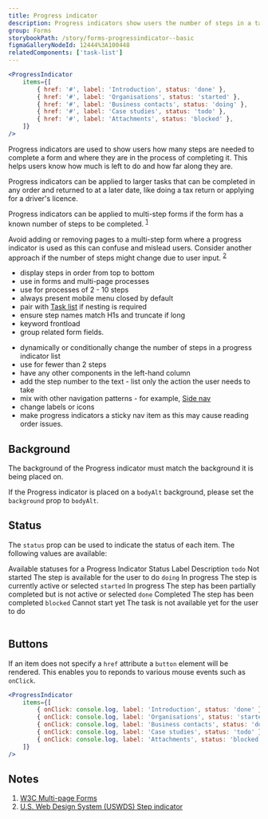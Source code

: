 ```yaml
---
title: Progress indicator
description: Progress indicators show users the number of steps in a task, where they are up to in the process and how much is left to do.
group: Forms
storybookPath: /story/forms-progressindicator--basic
figmaGalleryNodeId: 12444%3A100448
relatedComponents: ['task-list']
---
```


```jsx live
<ProgressIndicator
	items={[
		{ href: '#', label: 'Introduction', status: 'done' },
		{ href: '#', label: 'Organisations', status: 'started' },
		{ href: '#', label: 'Business contacts', status: 'doing' },
		{ href: '#', label: 'Case studies', status: 'todo' },
		{ href: '#', label: 'Attachments', status: 'blocked' },
	]}
/>
```

Progress indicators are used to show users how many steps are needed to complete a form and where they are in the process of completing it. This helps users know how much is left to do and how far along they are.

Progress indicators can be applied to larger tasks that can be completed in any order and returned to at a later date, like doing a tax return or applying for a driver's licence.

Progress indicators can be applied to multi-step forms if the form has a known number of steps to be completed. <sup><a href="#cite-1">1</a></sup>

Avoid adding or removing pages to a multi-step form where a progress indicator is used as this can confuse and mislead users. Consider another approach if the number of steps might change due to user input. <sup><a href="#cite-2">2</a></sup>

<DoHeading />

- display steps in order from top to bottom
- use in forms and multi-page processes
- use for processes of 2 - 10 steps
- always present mobile menu closed by default
- pair with [Task list](/components/task-list) if nesting is required
- ensure step names match H1s and truncate if long
- keyword frontload
- group related form fields.

<DontHeading />

- dynamically or conditionally change the number of steps in a progress indicator list
- use for fewer than 2 steps
- have any other components in the left-hand column
- add the step number to the text - list only the action the user needs to take
- mix with other navigation patterns - for example, [Side nav](/components/side-nav)
- change labels or icons
- make progress indicators a sticky nav item as this may cause reading order issues.

## Background

The background of the Progress indicator must match the background it is being placed on.

If the Progress indicator is placed on a `bodyAlt` background, please set the `background` prop to `bodyAlt`.

## Status

The `status` prop can be used to indicate the status of each item. The following values are available:

<Table>
	<TableCaption>Available statuses for a Progress Indicator</TableCaption>
	<TableHead>
		<TableRow>
			<TableHeader scope="col">Status</TableHeader>
			<TableHeader scope="col">Label</TableHeader>
			<TableHeader scope="col">Description</TableHeader>
		</TableRow>
	</TableHead>
	<TableBody>
		<TableRow>
			<TableCell>
				<code>todo</code>
			</TableCell>
			<TableCell>Not started</TableCell>
			<TableCell>The step is available for the user to do</TableCell>
		</TableRow>
		<TableRow>
			<TableCell>
				<code>doing</code>
			</TableCell>
			<TableCell>In progress</TableCell>
			<TableCell>The step is currently active or selected</TableCell>
		</TableRow>
		<TableRow>
			<TableCell>
				<code>started</code>
			</TableCell>
			<TableCell>In progress</TableCell>
			<TableCell>
				The step has been partially completed but is not active or selected
			</TableCell>
		</TableRow>
		<TableRow>
			<TableCell>
				<code>done</code>
			</TableCell>
			<TableCell>Completed</TableCell>
			<TableCell>The step has been completed</TableCell>
		</TableRow>
		<TableRow>
			<TableCell>
				<code>blocked</code>
			</TableCell>
			<TableCell>Cannot start yet</TableCell>
			<TableCell>The task is not available yet for the user to do</TableCell>
		</TableRow>
	</TableBody>
</Table>

## Buttons

If an item does not specify a `href` attribute a `button` element will be rendered. This enables you to reponds to various mouse events such as `onClick`.

```jsx live
<ProgressIndicator
	items={[
		{ onClick: console.log, label: 'Introduction', status: 'done' },
		{ onClick: console.log, label: 'Organisations', status: 'started' },
		{ onClick: console.log, label: 'Business contacts', status: 'doing' },
		{ onClick: console.log, label: 'Case studies', status: 'todo' },
		{ onClick: console.log, label: 'Attachments', status: 'blocked' },
	]}
/>
```

## Notes

<ol>
	<li id="cite-1">
		<a href="https://www.w3.org/WAI/tutorials/forms/multi-page/#using-step-by-step-indicator">
			W3C Multi-page Forms
		</a>
	</li>
	<li id="cite-2">
		<a href="https://designsystem.digital.gov/components/step-indicator">
			U.S. Web Design System (USWDS) Step indicator
		</a>
	</li>
</ol>
